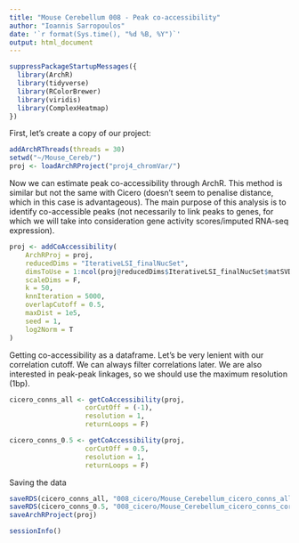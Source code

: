 ```yaml
---
title: "Mouse Cerebellum 008 - Peak co-accessibility"
author: "Ioannis Sarropoulos"
date: '`r format(Sys.time(), "%d %B, %Y")`'
output: html_document
---
```


```r
suppressPackageStartupMessages({
  library(ArchR)
  library(tidyverse)
  library(RColorBrewer)
  library(viridis)
  library(ComplexHeatmap)
})
```

First, let's create a copy of our project:

```r
addArchRThreads(threads = 30) 
setwd("~/Mouse_Cereb/")
proj <- loadArchRProject("proj4_chromVar/")
```

Now we can estimate peak co-accessibility through ArchR. This method is similar but not the same with Cicero (doesn't seem to penalise distance, which in this case is advantageous).
The main purpose of this analysis is to identify co-accessible peaks (not necessarily to link peaks to genes, for which we will take into consideration gene activity scores/imputed RNA-seq expression).

```r
proj <- addCoAccessibility(
    ArchRProj = proj,
    reducedDims = "IterativeLSI_finalNucSet", 
    dimsToUse = 1:ncol(proj@reducedDims$IterativeLSI_finalNucSet$matSVD),
    scaleDims = F,
    k = 50,
    knnIteration = 5000,
    overlapCutoff = 0.5,
    maxDist = 1e5,
    seed = 1, 
    log2Norm = T
)
```

Getting co-accessibility as a dataframe. Let's be very lenient with our correlation cutoff. We can always filter correlations later.
We are also interested in peak-peak linkages, so we should use the maximum resolution (1bp).

```r
cicero_conns_all <- getCoAccessibility(proj,
                   corCutOff = (-1),
                   resolution = 1, 
                   returnLoops = F)

cicero_conns_0.5 <- getCoAccessibility(proj,
                   corCutOff = 0.5,
                   resolution = 1, 
                   returnLoops = F)

```

Saving the data

```r
saveRDS(cicero_conns_all, "008_cicero/Mouse_Cerebellum_cicero_conns_all.rds")
saveRDS(cicero_conns_0.5, "008_cicero/Mouse_Cerebellum_cicero_conns_corrCutOff_0.5.rds")
saveArchRProject(proj)
```

```r
sessionInfo()
```

